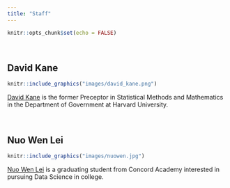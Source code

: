 ```yaml
---
title: "Staff"
---
```


```r
knitr::opts_chunk$set(echo = FALSE)
```


&nbsp;

## David Kane

```r
knitr::include_graphics("images/david_kane.png")
```

[David Kane](https://www.davidkane.info) is the former Preceptor in Statistical Methods and Mathematics in the Department of Government at Harvard University. 

&nbsp;

## Nuo Wen Lei

```r
knitr::include_graphics("images/nuowen.jpg")
```

[Nuo Wen Lei](https://github.com/NuoWenLei) is a graduating student from Concord Academy interested in pursuing Data Science in college. 

&nbsp;
